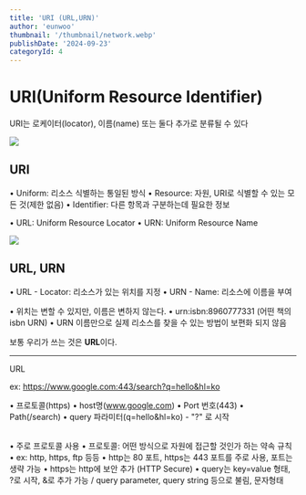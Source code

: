 ```yaml
---
title: 'URI (URL,URN)'
author: 'eunwoo'
thumbnail: '/thumbnail/network.webp'
publishDate: '2024-09-23'
categoryId: 4
---
```


# URI(Uniform Resource Identifier)

URI는 로케이터(locator), 이름(name) 또는 둘다 추가로 분류될 수 있다

![](https://velog.velcdn.com/images/eunwoo1341/post/ebdf8d54-90c3-4354-a450-7308fca5d443/image.png)

## URI

• Uniform: 리소스 식별하는 통일된 방식
• Resource: 자원, URI로 식별할 수 있는 모든 것(제한 없음)
• Identifier: 다른 항목과 구분하는데 필요한 정보

• URL: Uniform Resource Locator
• URN: Uniform Resource Name

![](https://velog.velcdn.com/images/eunwoo1341/post/bb8554e5-131c-4858-8aca-01c36211f1bf/image.png)

## URL, URN

• URL - Locator: 리소스가 있는 위치를 지정
• URN - Name: 리소스에 이름을 부여

• 위치는 변할 수 있지만, 이름은 변하지 않는다.
• urn:isbn:8960777331 (어떤 책의 isbn URN)
• URN 이름만으로 실제 리소스를 찾을 수 있는 방법이 보편화 되지 않음

보통 우리가 쓰는 것은 **URL**이다.

---

URL

ex: https://www.google.com:443/search?q=hello&hl=ko

• 프로토콜(https)
• host명(www.google.com)
• Port 번호(443)
• Path(/search)
• query 파라미터(q=hello&hl=ko) - "?" 로 시작

<br />• 주로 프로토콜 사용 • 프로토콜: 어떤 방식으로 자원에 접근할 것인가 하는 약속 규칙 • ex: http,
https, ftp 등등 • http는 80 포트, https는 443 포트를 주로 사용, 포트는 생략 가능 • https는 http에
보안 추가 (HTTP Secure) • query는 key=value 형태, ?로 시작, &로 추가 가능 / query parameter, query
string 등으로 불림, 문자형태
